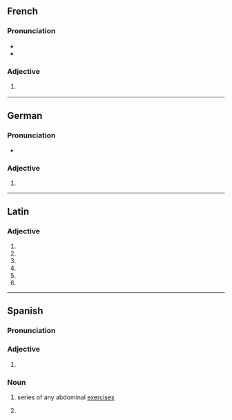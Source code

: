 {{also|Abdominales}}
==French==

===Pronunciation===
* {{fr-IPA}}
* {{homophones|fr|abdominal|abdominale}}

===Adjective===
{{head|fr|adjective form}}

# {{feminine plural of|fr|abdominal}}
#: {{ux|fr|[[douleurs]] '''abdominales'''|'''[[abdominal]]''' [[pain]]s|inline=1}}

----

==German==

===Pronunciation===
* {{audio|de|De-abdominales.ogg|Audio}}

===Adjective===
{{head|de|adjective form}}

# {{de-adj form of|abdominal}}

----

==Latin==

===Adjective===
{{la-adj-form|abdōminālēs}}

# {{inflection of|la|abdōminālis||nom|m|p}}
# {{inflection of|la|abdōminālis||nom|f|p}}
# {{inflection of|la|abdōminālis||acc|m|p}}
# {{inflection of|la|abdōminālis||acc|f|p}}
# {{inflection of|la|abdōminālis||voc|m|p}}
# {{inflection of|la|abdōminālis||voc|f|p}}

----

==Spanish==

===Pronunciation===
{{es-IPA}}

===Adjective===
{{head|es|adjective form|g=p|cat2=adjective plural forms}}

# {{plural of|es|abdominal}}

===Noun===
{{es-noun|m-p}}

# {{lb|es|sports}} series of any abdominal [[exercise]]s
# {{noun form of|es|abdominal||p}}